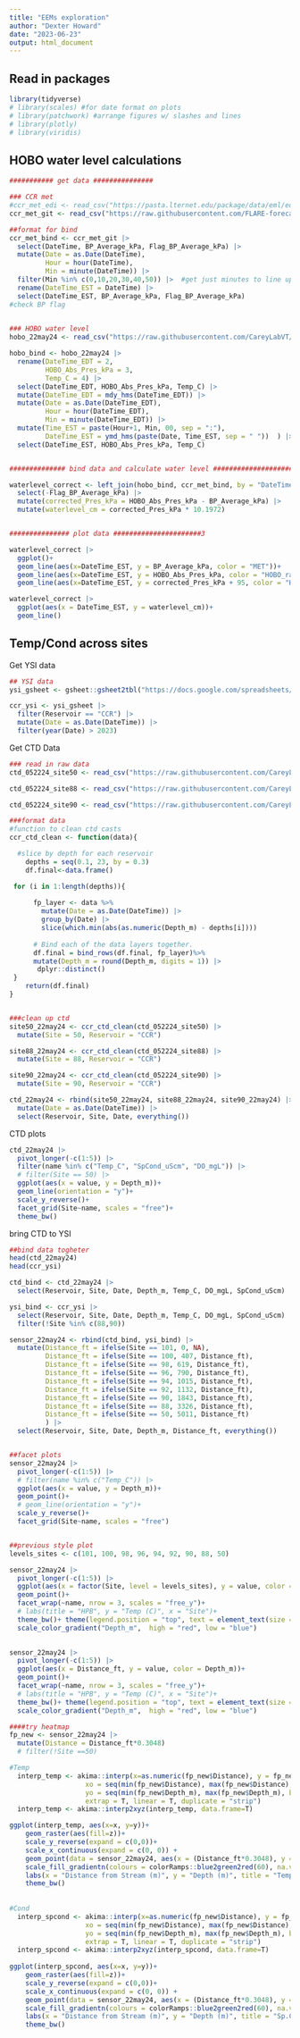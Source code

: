 ```yaml
---
title: "EEMs exploration"
author: "Dexter Howard"
date: "2023-06-23"
output: html_document
---
```


## Read in packages 

```r
library(tidyverse)
# library(scales) #for date format on plots
# library(patchwork) #arrange figures w/ slashes and lines
# library(plotly)
# library(viridis)

```



## HOBO water level calculations

```r
########### get data ###############

### CCR met 
#ccr_met_edi <- read_csv("https://pasta.lternet.edu/package/data/eml/edi/1105/2/5c9281623ab7676ca1be85ee1761bf28")
ccr_met_git <- read_csv("https://raw.githubusercontent.com/FLARE-forecast/CCRE-data/ccre-dam-data-qaqc/ccre_met_L1.csv") 

##format for bind 
ccr_met_bind <- ccr_met_git |> 
  select(DateTime, BP_Average_kPa, Flag_BP_Average_kPa) |> 
  mutate(Date = as.Date(DateTime),
         Hour = hour(DateTime),
         Min = minute(DateTime)) |> 
  filter(Min %in% c(0,10,20,30,40,50)) |>  #get just minutes to line up w/ HOBO
  rename(DateTime_EST = DateTime) |> 
  select(DateTime_EST, BP_Average_kPa, Flag_BP_Average_kPa) 
#check BP flag
  

### HOBO water level
hobo_22may24 <- read_csv("https://raw.githubusercontent.com/CareyLabVT/ManualDownloadsSCCData/master/CCR_manual_downloads/CCR_Hobos/HPB_waterlevel/hobo_hpb_22may24.csv", skip = 1)

hobo_bind <- hobo_22may24 |> 
  rename(DateTime_EDT = 2, 
         HOBO_Abs_Pres_kPa = 3,
         Temp_C = 4) |> 
  select(DateTime_EDT, HOBO_Abs_Pres_kPa, Temp_C) |> 
  mutate(DateTime_EDT = mdy_hms(DateTime_EDT)) |> 
  mutate(Date = as.Date(DateTime_EDT),
         Hour = hour(DateTime_EDT),
         Min = minute(DateTime_EDT)) |> 
  mutate(Time_EST = paste(Hour+1, Min, 00, sep = ":"),
         DateTime_EST = ymd_hms(paste(Date, Time_EST, sep = " "))  ) |> 
  select(DateTime_EST, HOBO_Abs_Pres_kPa, Temp_C)


############## bind data and calculate water level #######################

waterlevel_correct <- left_join(hobo_bind, ccr_met_bind, by = "DateTime_EST") |> 
  select(-Flag_BP_Average_kPa) |> 
  mutate(corrected_Pres_kPa = HOBO_Abs_Pres_kPa - BP_Average_kPa) |> 
  mutate(waterlevel_cm = corrected_Pres_kPa * 10.1972)


############### plot data ######################3

waterlevel_correct |> 
  ggplot()+
  geom_line(aes(x=DateTime_EST, y = BP_Average_kPa, color = "MET"))+  
  geom_line(aes(x=DateTime_EST, y = HOBO_Abs_Pres_kPa, color = "HOBO_raw"))+
  geom_line(aes(x=DateTime_EST, y = corrected_Pres_kPa + 95, color = "HOBO_correct + 95"))

waterlevel_correct |> 
  ggplot(aes(x = DateTime_EST, y = waterlevel_cm))+
  geom_line()


```




## Temp/Cond across sites

Get YSI data 

```r
## YSI data
ysi_gsheet <- gsheet::gsheet2tbl("https://docs.google.com/spreadsheets/d/1HbSBEFjMuK4Lxit5MRbATeiyljVAB-cpUNxO3dKd8V8/edit#gid=1787819257")

ccr_ysi <- ysi_gsheet |> 
  filter(Reservoir == "CCR") |> 
  mutate(Date = as.Date(DateTime)) |> 
  filter(year(Date) > 2023)

```

Get CTD Data

```r
### read in raw data 
ctd_052224_site50 <- read_csv("https://raw.githubusercontent.com/CareyLabVT/Reservoirs/master/Data/DataNotYetUploadedToEDI/Raw_CTD/csv_outputs/052224_ccr50_S7809003.csv")

ctd_052224_site88 <- read_csv("https://raw.githubusercontent.com/CareyLabVT/Reservoirs/master/Data/DataNotYetUploadedToEDI/Raw_CTD/csv_outputs/052224_ccr88_S7809004.csv")

ctd_052224_site90 <- read_csv("https://raw.githubusercontent.com/CareyLabVT/Reservoirs/master/Data/DataNotYetUploadedToEDI/Raw_CTD/csv_outputs/052224_ccr90_S7809005.csv")

###format data
#function to clean ctd casts
ccr_ctd_clean <- function(data){

  #slice by depth for each reservoir
    depths = seq(0.1, 23, by = 0.3)
    df.final<-data.frame()

 for (i in 1:length(depths)){
      
      fp_layer <- data %>% 
        mutate(Date = as.Date(DateTime)) |> 
        group_by(Date) |>  
        slice(which.min(abs(as.numeric(Depth_m) - depths[i])))
      
      # Bind each of the data layers together.
      df.final = bind_rows(df.final, fp_layer)%>%
      mutate(Depth_m = round(Depth_m, digits = 1)) |> 
       dplyr::distinct() 
 }
    return(df.final)
}


###clean up ctd 
site50_22may24 <- ccr_ctd_clean(ctd_052224_site50) |> 
  mutate(Site = 50, Reservoir = "CCR") 

site88_22may24 <- ccr_ctd_clean(ctd_052224_site88) |> 
  mutate(Site = 88, Reservoir = "CCR") 

site90_22may24 <- ccr_ctd_clean(ctd_052224_site90) |> 
  mutate(Site = 90, Reservoir = "CCR") 

ctd_22may24 <- rbind(site50_22may24, site88_22may24, site90_22may24) |> 
  mutate(Date = as.Date(DateTime)) |> 
  select(Reservoir, Site, Date, everything())

```

CTD plots 

```r
ctd_22may24 |> 
  pivot_longer(-c(1:5)) |> 
  filter(name %in% c("Temp_C", "SpCond_uScm", "DO_mgL")) |> 
  # filter(Site == 50) |> 
  ggplot(aes(x = value, y = Depth_m))+
  geom_line(orientation = "y")+
  scale_y_reverse()+
  facet_grid(Site~name, scales = "free")+
  theme_bw()

```

bring CTD to YSI

```r
##bind data togheter
head(ctd_22may24)
head(ccr_ysi)

ctd_bind <- ctd_22may24 |> 
  select(Reservoir, Site, Date, Depth_m, Temp_C, DO_mgL, SpCond_uScm)

ysi_bind <- ccr_ysi |> 
  select(Reservoir, Site, Date, Depth_m, Temp_C, DO_mgL, SpCond_uScm) |> 
  filter(!Site %in% c(88,90))

sensor_22may24 <- rbind(ctd_bind, ysi_bind) |> 
  mutate(Distance_ft = ifelse(Site == 101, 0, NA),
         Distance_ft = ifelse(Site == 100, 407, Distance_ft),
         Distance_ft = ifelse(Site == 98, 619, Distance_ft),
         Distance_ft = ifelse(Site == 96, 790, Distance_ft),
         Distance_ft = ifelse(Site == 94, 1015, Distance_ft),
         Distance_ft = ifelse(Site == 92, 1132, Distance_ft),
         Distance_ft = ifelse(Site == 90, 1843, Distance_ft),
         Distance_ft = ifelse(Site == 88, 3326, Distance_ft),
         Distance_ft = ifelse(Site == 50, 5011, Distance_ft)
         ) |> 
  select(Reservoir, Site, Date, Depth_m, Distance_ft, everything())


##facet plots
sensor_22may24 |> 
  pivot_longer(-c(1:5)) |> 
  # filter(name %in% c("Temp_C")) |> 
  ggplot(aes(x = value, y = Depth_m))+
  geom_point()+
  # geom_line(orientation = "y")+
  scale_y_reverse()+
  facet_grid(Site~name, scales = "free")


##previous style plot
levels_sites <- c(101, 100, 98, 96, 94, 92, 90, 88, 50)

sensor_22may24 |> 
  pivot_longer(-c(1:5)) |> 
  ggplot(aes(x = factor(Site, level = levels_sites), y = value, color = Depth_m))+
  geom_point()+
  facet_wrap(~name, nrow = 3, scales = "free_y")+
  # labs(title = "HPB", y = "Temp (C)", x = "Site")+
  theme_bw()+ theme(legend.position = "top", text = element_text(size = 14))+
  scale_color_gradient("Depth_m",  high = "red", low = "blue") 
  

sensor_22may24 |> 
  pivot_longer(-c(1:5)) |> 
  ggplot(aes(x = Distance_ft, y = value, color = Depth_m))+
  geom_point()+
  facet_wrap(~name, nrow = 3, scales = "free_y")+
  # labs(title = "HPB", y = "Temp (C)", x = "Site")+
  theme_bw()+ theme(legend.position = "top", text = element_text(size = 14))+
  scale_color_gradient("Depth_m",  high = "red", low = "blue") 

####try heatmap
fp_new <- sensor_22may24 |> 
  mutate(Distance = Distance_ft*0.3048)
  # filter(!Site ==50)

#Temp
  interp_temp <- akima::interp(x=as.numeric(fp_new$Distance), y = fp_new$Depth_m, z = fp_new$Temp_C,
                   xo = seq(min(fp_new$Distance), max(fp_new$Distance), by = 10),
                   yo = seq(min(fp_new$Depth_m), max(fp_new$Depth_m), by = 0.1),
                   extrap = T, linear = T, duplicate = "strip")
  interp_temp <- akima::interp2xyz(interp_temp, data.frame=T)

ggplot(interp_temp, aes(x=x, y=y))+
    geom_raster(aes(fill=z))+
    scale_y_reverse(expand = c(0,0))+
    scale_x_continuous(expand = c(0, 0)) +
    geom_point(data = sensor_22may24, aes(x = (Distance_ft*0.3048), y = 0.1, z = NULL), pch = 25, size = 3, fill = "black")+ #to mark cast sites 
    scale_fill_gradientn(colours = colorRamps::blue2green2red(60), na.value="gray")+
    labs(x = "Distance from Stream (m)", y = "Depth (m)", title = "Temp CCR 22may24")+
    theme_bw()
  
  
#Cond
  interp_spcond <- akima::interp(x=as.numeric(fp_new$Distance), y = fp_new$Depth_m, z = fp_new$SpCond_uScm,
                   xo = seq(min(fp_new$Distance), max(fp_new$Distance), by = 10),
                   yo = seq(min(fp_new$Depth_m), max(fp_new$Depth_m), by = 0.1),
                   extrap = T, linear = T, duplicate = "strip")
  interp_spcond <- akima::interp2xyz(interp_spcond, data.frame=T)
  
ggplot(interp_spcond, aes(x=x, y=y))+
    geom_raster(aes(fill=z))+
    scale_y_reverse(expand = c(0,0))+
    scale_x_continuous(expand = c(0, 0)) +
    geom_point(data = sensor_22may24, aes(x = (Distance_ft*0.3048), y = 0.1, z = NULL), pch = 25, size = 3, fill = "black")+ #to mark cast sites ; (sensor_22may24 |> filter(!Site ==50))
    scale_fill_gradientn(colours = colorRamps::blue2green2red(60), na.value="gray")+
    labs(x = "Distance from Stream (m)", y = "Depth (m)", title = "Sp.Cond CCR 22may24")+
    theme_bw()


```







